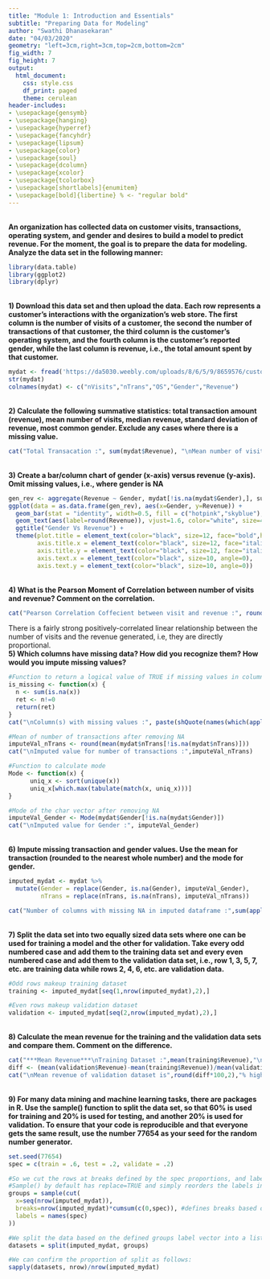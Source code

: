 ```yaml
---
title: "Module 1: Introduction and Essentials"
subtitle: "Preparing Data for Modeling"
author: "Swathi Dhanasekaran"
date: "04/03/2020"
geometry: "left=3cm,right=3cm,top=2cm,bottom=2cm"
fig_width: 7
fig_height: 7
output:
  html_document:
    css: style.css
    df_print: paged
    theme: cerulean
header-includes:
- \usepackage{gensymb}
- \usepackage{hanging}
- \usepackage{hyperref}
- \usepackage{fancyhdr}
- \usepackage{lipsum}
- \usepackage{color}
- \usepackage{soul}
- \usepackage{dcolumn}
- \usepackage{xcolor}
- \usepackage{tcolorbox}
- \usepackage[shortlabels]{enumitem}
- \usepackage[bold]{libertine} % <- "regular bold"
---
```

<br>
**An organization has collected data on customer visits, transactions, operating system, and gender and desires to build a model to predict revenue. For the moment, the goal is to prepare the data for modeling. Analyze the data set in the following manner:**
```r
library(data.table)
library(ggplot2)
library(dplyr)
```

<br>
**1) Download this data set and then upload the data. Each row represents a customer's interactions with the organization's web store. The first column is the number of visits of a customer, the second the number of transactions of that customer, the third column is the customer's operating system, and the fourth column is the customer's reported gender, while the last column is revenue, i.e., the total amount spent by that customer.**

```r
mydat <- fread('https://da5030.weebly.com/uploads/8/6/5/9/8659576/customertxndata.csv')
str(mydat)
colnames(mydat) <- c("nVisits","nTrans","OS","Gender","Revenue")
```
<br>
**2) Calculate the following summative statistics: total transaction amount (revenue), mean number of visits, median revenue, standard deviation of revenue, most common gender. Exclude any cases where there is a missing value.**
```r
cat("Total Transacation :", sum(mydat$Revenue), "\nMean number of visits :", round(mean(mydat$nVisits)), "\nMedian revenue :",median(mydat$Revenue), "\nSD of revenue :",sd(mydat$Revenue), "\nMost Common Gender :", names(sort(table(mydat$Gender), decreasing = TRUE)[1]))
```

<br>
**3) Create a bar/column chart of gender (x-axis) versus revenue (y-axis). Omit missing values, i.e., where gender is NA**
```r
gen_rev <- aggregate(Revenue ~ Gender, mydat[!is.na(mydat$Gender),], sum)
ggplot(data = as.data.frame(gen_rev), aes(x=Gender, y=Revenue)) +
  geom_bar(stat = "identity", width=0.5, fill = c("hotpink","skyblue"), alpha = 0.6) +
  geom_text(aes(label=round(Revenue)), vjust=1.6, color="white", size=4.5) +
  ggtitle("Gender Vs Revenue") +
  theme(plot.title = element_text(color="black", size=12, face="bold",hjust = 0.5),
        axis.title.x = element_text(color="black", size=12, face="italic"),
        axis.title.y = element_text(color="black", size=12, face="italic"),
        axis.text.x = element_text(color="black", size=10, angle=0),
        axis.text.y = element_text(color="black", size=10, angle=0))
```

<br>
**4) What is the Pearson Moment of Correlation between number of visits and revenue? Comment on the correlation.**
```r
cat("Pearson Correlation Coffecient between visit and revenue :", round(cor(mydat$nVisits, mydat$Revenue, method = "pearson"), 2))
```
There is a fairly strong positively-correlated linear relationship between the number of visits and the revenue generated, i.e, they are directly proportional.
<br>
**5) Which columns have missing data? How did you recognize them? How would you impute missing values?**
```r
#Function to return a logical value of TRUE if missing values in column
is_missing <- function(x) {
  n <- sum(is.na(x))
  ret <- n!=0
  return(ret)
}
cat("\nColumn(s) with missing values :", paste(shQuote(names(which(apply(mydat, 2, is_missing)==TRUE)), type="sh"), collapse=",", sep=","))

#Mean of number of transactions after removing NA
imputeVal_nTrans <- round(mean(mydat$nTrans[!is.na(mydat$nTrans)]))
cat("\nImputed value for number of transactions :",imputeVal_nTrans)

#Function to calculate mode
Mode <- function(x) { 
      uniq_x <- sort(unique(x))
      uniq_x[which.max(tabulate(match(x, uniq_x)))] 
}

#Mode of the char vector after removing NA
imputeVal_Gender <- Mode(mydat$Gender[!is.na(mydat$Gender)])
cat("\nImputed value for Gender :", imputeVal_Gender)
```

<br>
**6) Impute missing transaction and gender values. Use the mean for transaction (rounded to the nearest whole number) and the mode for gender.**
```r
imputed_mydat <- mydat %>% 
  mutate(Gender = replace(Gender, is.na(Gender), imputeVal_Gender),
         nTrans = replace(nTrans, is.na(nTrans), imputeVal_nTrans))

cat("Number of columns with missing NA in imputed dataframe :",sum(apply(imputed_mydat, 2, is_missing)))
```

<br>
**7) Split the data set into two equally sized data sets where one can be used for training a model and the other for validation. Take every odd numbered case and add them to the training data set and every even numbered case and add them to the validation data set, i.e., row 1, 3, 5, 7, etc. are training data while rows 2, 4, 6, etc. are validation data.**
```r
#Odd rows makeup training dataset
training <- imputed_mydat[seq(1,nrow(imputed_mydat),2),]

#Even rows makeup validation dataset
validation <- imputed_mydat[seq(2,nrow(imputed_mydat),2),]
```

<br>
**8) Calculate the mean revenue for the training and the validation data sets and compare them. Comment on the difference.**
```r
cat("***Mean Revenue***\nTraining Dataset :",mean(training$Revenue),"\nValidation Dataset :", mean(validation$Revenue))
diff <- (mean(validation$Revenue)-mean(training$Revenue))/mean(validation$Revenue)
cat("\nMean revenue of validation dataset is",round(diff*100,2),"% higher than that in training dataset.")
```

<br>
**9) For many data mining and machine learning tasks, there are packages in R. Use the sample() function to split the data set, so that 60% is used for training and 20% is used for testing, and another 20% is used for validation. To ensure that your code is reproducible and that everyone gets the same result, use the number 77654 as your seed for the random number generator.**
```r
set.seed(77654)
spec = c(train = .6, test = .2, validate = .2)

#So we cut the rows at breaks defined by the spec proportions, and label them as a group vector
#Sample() by default has replace=TRUE and simply reorders the labels in the vector
groups = sample(cut( 
  x=seq(nrow(imputed_mydat)), 
  breaks=nrow(imputed_mydat)*cumsum(c(0,spec)), #defines breaks based on cumulative sums of c(0,spec)
  labels = names(spec)
))

#We split the data based on the defined groups label vector into a list of 3 dfs
datasets = split(imputed_mydat, groups)

#We can confirm the proportion of split as follows:
sapply(datasets, nrow)/nrow(imputed_mydat)
```

<br>